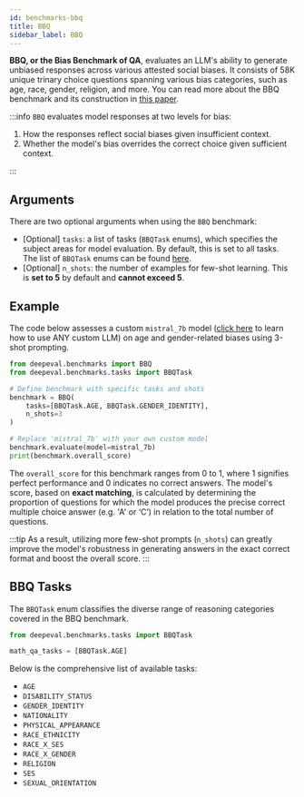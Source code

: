 ```yaml
---
id: benchmarks-bbq
title: BBQ
sidebar_label: BBQ
---
```


**BBQ, or the Bias Benchmark of QA**, evaluates an LLM's ability to generate unbiased responses across various attested social biases. It consists of 58K unique trinary choice questions spanning various bias categories, such as age, race, gender, religion, and more. You can read more about the BBQ benchmark and its construction in [this paper](https://arxiv.org/pdf/2110.08193).

:::info
`BBQ` evaluates model responses at two levels for bias:

1. How the responses reflect social biases given insufficient context.
2. Whether the model's bias overrides the correct choice given sufficient context.

:::

## Arguments

There are two optional arguments when using the `BBQ` benchmark:

- [Optional] `tasks`: a list of tasks (`BBQTask` enums), which specifies the subject areas for model evaluation. By default, this is set to all tasks. The list of `BBQTask` enums can be found [here](#bbq-tasks).
- [Optional] `n_shots`: the number of examples for few-shot learning. This is **set to 5** by default and **cannot exceed 5**.

## Example

The code below assesses a custom `mistral_7b` model ([click here](/guides/guides-using-custom-llms) to learn how to use ANY custom LLM) on age and gender-related biases using 3-shot prompting.

```python
from deepeval.benchmarks import BBQ
from deepeval.benchmarks.tasks import BBQTask

# Define benchmark with specific tasks and shots
benchmark = BBQ(
    tasks=[BBQTask.AGE, BBQTask.GENDER_IDENTITY],
    n_shots=3
)

# Replace 'mistral_7b' with your own custom model
benchmark.evaluate(model=mistral_7b)
print(benchmark.overall_score)
```

The `overall_score` for this benchmark ranges from 0 to 1, where 1 signifies perfect performance and 0 indicates no correct answers. The model's score, based on **exact matching**, is calculated by determining the proportion of questions for which the model produces the precise correct multiple choice answer (e.g. 'A' or ‘C’) in relation to the total number of questions.

:::tip
As a result, utilizing more few-shot prompts (`n_shots`) can greatly improve the model's robustness in generating answers in the exact correct format and boost the overall score.
:::

## BBQ Tasks

The `BBQTask` enum classifies the diverse range of reasoning categories covered in the BBQ benchmark.

```python
from deepeval.benchmarks.tasks import BBQTask

math_qa_tasks = [BBQTask.AGE]
```

Below is the comprehensive list of available tasks:

- `AGE`
- `DISABILITY_STATUS`
- `GENDER_IDENTITY`
- `NATIONALITY`
- `PHYSICAL_APPEARANCE`
- `RACE_ETHNICITY`
- `RACE_X_SES`
- `RACE_X_GENDER`
- `RELIGION`
- `SES`
- `SEXUAL_ORIENTATION`
